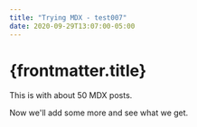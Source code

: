 ```yaml
---
title: "Trying MDX - test007"
date: 2020-09-29T13:07:00-05:00
---
```


# {frontmatter.title}

This is with about 50 MDX posts.

Now we'll add some more and see what we get.
